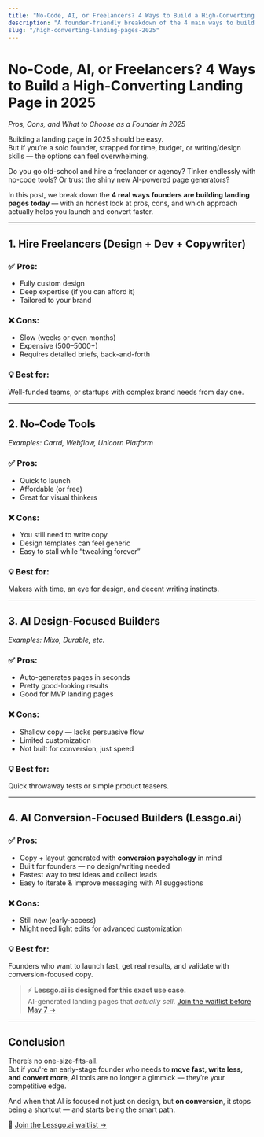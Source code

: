 ```yaml
---
title: "No-Code, AI, or Freelancers? 4 Ways to Build a High-Converting Landing Page in 2025"
description: "A founder-friendly breakdown of the 4 main ways to build a landing page in 2025 — with pros, cons, and a smarter path to conversions."
slug: "/high-converting-landing-pages-2025"
---
```


# No-Code, AI, or Freelancers? 4 Ways to Build a High-Converting Landing Page in 2025

_Pros, Cons, and What to Choose as a Founder in 2025_

Building a landing page in 2025 should be easy.  
But if you’re a solo founder, strapped for time, budget, or writing/design skills — the options can feel overwhelming.

Do you go old-school and hire a freelancer or agency? Tinker endlessly with no-code tools? Or trust the shiny new AI-powered page generators?

In this post, we break down the **4 real ways founders are building landing pages today** — with an honest look at pros, cons, and which approach actually helps you launch and convert faster.

---

## 1. Hire Freelancers (Design + Dev + Copywriter)

### ✅ Pros:
- Fully custom design
- Deep expertise (if you can afford it)
- Tailored to your brand

### ❌ Cons:
- Slow (weeks or even months)
- Expensive ($500–$5000+)
- Requires detailed briefs, back-and-forth

### 💡 Best for:
Well-funded teams, or startups with complex brand needs from day one.

---

## 2. No-Code Tools  
_Examples: Carrd, Webflow, Unicorn Platform_

### ✅ Pros:
- Quick to launch
- Affordable (or free)
- Great for visual thinkers

### ❌ Cons:
- You still need to write copy
- Design templates can feel generic
- Easy to stall while “tweaking forever”

### 💡 Best for:
Makers with time, an eye for design, and decent writing instincts.

---

## 3. AI Design-Focused Builders  
_Examples: Mixo, Durable, etc._

### ✅ Pros:
- Auto-generates pages in seconds
- Pretty good-looking results
- Good for MVP landing pages

### ❌ Cons:
- Shallow copy — lacks persuasive flow
- Limited customization
- Not built for conversion, just speed

### 💡 Best for:
Quick throwaway tests or simple product teasers.

---

## 4. AI Conversion-Focused Builders (Lessgo.ai)

### ✅ Pros:
- Copy + layout generated with **conversion psychology** in mind
- Built for founders — no design/writing needed
- Fastest way to test ideas and collect leads
- Easy to iterate & improve messaging with AI suggestions

### ❌ Cons:
- Still new (early-access)
- Might need light edits for advanced customization

### 💡 Best for:
Founders who want to launch fast, get real results, and validate with conversion-focused copy.

> ⚡️ **Lessgo.ai is designed for this exact use case.**  
> AI-generated landing pages that *actually sell*. [Join the waitlist before May 7 →](https://lessgo.ai)

---

## Conclusion

There’s no one-size-fits-all.  
But if you're an early-stage founder who needs to **move fast, write less, and convert more**, AI tools are no longer a gimmick — they’re your competitive edge.

And when that AI is focused not just on design, but **on conversion**, it stops being a shortcut — and starts being the smart path.

🔗 [Join the Lessgo.ai waitlist →](https://lessgo.ai)
